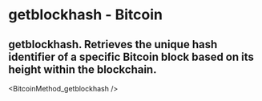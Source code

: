 # getblockhash - Bitcoin

## getblockhash. Retrieves the unique hash identifier of a specific Bitcoin block based on its height within the blockchain.


<BitcoinMethod_getblockhash />
